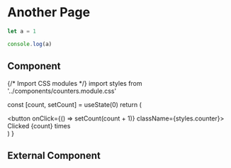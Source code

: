 # Another Page

```js filename="demo.js" {3} copy
let a = 1

console.log(a)
```

## Component


{/* Import CSS modules */} import styles from '../components/counters.module.css'

  const [count, setCount] = useState(0)
  return (
    <div>
      <button onClick={() => setCount(count + 1)} className={styles.counter}>
        Clicked {count} times
      </button>
    </div>
  )
}

<Counter />

## External Component


<Counters />
